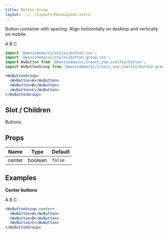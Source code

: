 ```yaml
---
title: Button Group
layout: ../../layouts/MainLayout.astro
---
```



Button container with spacing. Align hotizontally on desktop and vertically on mobile.

<div class="not-prose component-preview">
  <WvButtonGroup>
    <WvButton>A</WvButton>
    <WvButton>B</WvButton>
    <WvButton>C</WvButton>
  </WvButtonGroup>
</div>

```jsx
import '@wevisdemo/ui/styles/button.css';
import '@wevisdemo/ui/styles/button-group.css';
import WvButton from '@wevisdemo/ui/{react,vue,svelte}/button';
import WvButtonGroup from '@wevisdemo/ui/{react,vue,svelte}/button-group';
```

```jsx
<WvButtonGroup>
  <WvButton>A</WvButton>
  <WvButton>B</WvButton>
  <WvButton>C</WvButton>
</WvButtonGroup>
```

## Slot / Children

Buttons

## Props

| Name   | Type    | Default |
| ------ | ------- | ------- |
| center | boolean | `false` |

## Examples

**Center buttons**

<div class="not-prose component-preview">
  <WvButtonGroup center>
    <WvButton>A</WvButton>
    <WvButton>B</WvButton>
    <WvButton>C</WvButton>
  </WvButtonGroup>
</div>

```jsx
<WvButtonGroup center>
  <WvButton>A</WvButton>
  <WvButton>B</WvButton>
  <WvButton>C</WvButton>
</WvButtonGroup>
```

